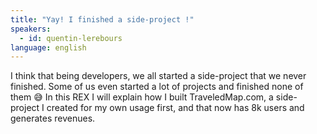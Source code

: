 ```yaml
---
title: "Yay! I finished a side-project !"
speakers:
  - id: quentin-lerebours
language: english
---
```

I think that being developers, we all started a side-project that we never finished. Some of us even started a lot of projects and finished none of them :sweat_smile: 
In this REX I will explain how I built TraveledMap.com, a side-project I created for my own usage first, and that now has 8k users and generates revenues.
